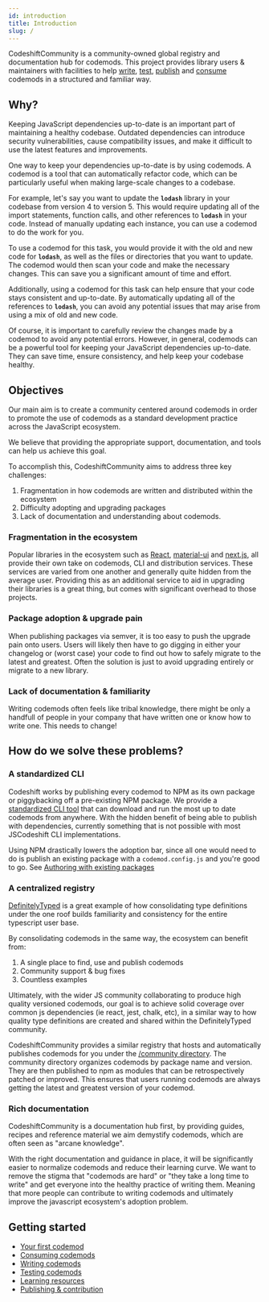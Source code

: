 ```yaml
---
id: introduction
title: Introduction
slug: /
---
```


CodeshiftCommunity is a community-owned global registry and documentation hub for codemods.
This project provides library users & maintainers with facilities to help [write](authoring), [test](testing), [publish](contribution) and [consume](consuming) codemods in a structured and familiar way.

## Why?

Keeping JavaScript dependencies up-to-date is an important part of maintaining a healthy codebase. Outdated dependencies can introduce security vulnerabilities, cause compatibility issues, and make it difficult to use the latest features and improvements.

One way to keep your dependencies up-to-date is by using codemods. A codemod is a tool that can automatically refactor code, which can be particularly useful when making large-scale changes to a codebase.

For example, let's say you want to update the **`lodash`** library in your codebase from version 4 to version 5. This would require updating all of the import statements, function calls, and other references to **`lodash`** in your code. Instead of manually updating each instance, you can use a codemod to do the work for you.

To use a codemod for this task, you would provide it with the old and new code for **`lodash`**, as well as the files or directories that you want to update. The codemod would then scan your code and make the necessary changes. This can save you a significant amount of time and effort.

Additionally, using a codemod for this task can help ensure that your code stays consistent and up-to-date. By automatically updating all of the references to **`lodash`**, you can avoid any potential issues that may arise from using a mix of old and new code.

Of course, it is important to carefully review the changes made by a codemod to avoid any potential errors. However, in general, codemods can be a powerful tool for keeping your JavaScript dependencies up-to-date. They can save time, ensure consistency, and help keep your codebase healthy.

## Objectives

Our main aim is to create a community centered around codemods in order to promote the use of codemods as a standard development practice across the JavaScript ecosystem.

We believe that providing the appropriate support, documentation, and tools can help us achieve this goal.

To accomplish this, CodeshiftCommunity aims to address three key challenges:

1. Fragmentation in how codemods are written and distributed within the ecosystem
1. Difficulty adopting and upgrading packages
1. Lack of documentation and understanding about codemods.

### Fragmentation in the ecosystem

Popular libraries in the ecosystem such as [React](https://github.com/reactjs/react-codemod), [material-ui](https://github.com/mui-org/material-ui/tree/master/packages/material-ui-codemod) and [next.js](https://nextjs.org/docs/advanced-features/codemods), all provide their own take on codemods, CLI and distribution services.
These services are varied from one another and generally quite hidden from the average user.
Providing this as an additional service to aid in upgrading their libraries is a great thing, but comes with significant overhead to those projects.

### Package adoption & upgrade pain

When publishing packages via semver, it is too easy to push the upgrade pain onto users.
Users will likely then have to go digging in either your changelog or (worst case) your code to find out how to safely migrate to the latest and greatest.
Often the solution is just to avoid upgrading entirely or migrate to a new library.

### Lack of documentation & familiarity

Writing codemods often feels like tribal knowledge, there might be only a handfull of people in your company that have written one or know how to write one. This needs to change!

## How do we solve these problems?

### A standardized CLI

Codeshift works by publishing every codemod to NPM as its own package or piggybacking off a pre-existing NPM package. We provide a [standardized CLI tool](cli) that can download and run the most up to date codemods from anywhere.
With the hidden benefit of being able to publish with dependencies, currently something that is not possible with most JSCodeshift CLI implementations.

Using NPM drastically lowers the adoption bar, since all one would need to do is publish an existing package with a `codemod.config.js` and you're good to go. See [Authoring with existing packages](http://localhost:3000/docs/authoring#2-add-codeshift-to-an-existing-package)

### A centralized registry

[DefinitelyTyped](https://github.com/DefinitelyTyped/DefinitelyTyped) is a great example of how consolidating type definitions under the one roof builds familiarity and consistency for the entire typescript user base.

By consolidating codemods in the same way, the ecosystem can benefit from:

1. A single place to find, use and publish codemods
2. Community support & bug fixes
3. Countless examples

Ultimately, with the wider JS community collaborating to produce high quality versioned codemods, our goal is to achieve solid coverage over common js dependencies (ie react, jest, chalk, etc), in a similar way to how quality type definitions are created and shared within the DefinitelyTyped community.

CodeshiftCommunity provides a similar registry that hosts and automatically publishes codemods for you under the [/community directory](https://github.com/CodeshiftCommunity/CodeshiftCommunity/tree/main/community).
The community directory organizes codemods by package name and version. They are then published to npm as modules that can be retrospectively patched or improved.
This ensures that users running codemods are always getting the latest and greatest version of your codemod.

### Rich documentation

CodeshiftCommunity is a documentation hub first, by providing guides, recipes and reference material we aim demystify codemods, which are often seen as "arcane knowledge".

With the right documentation and guidance in place, it will be significantly easier to normalize codemods and reduce their learning curve.
We want to remove the stigma that "codemods are hard" or "they take a long time to write" and get everyone into the healthy practice of writing them.
Meaning that more people can contribute to writing codemods and ultimately improve the javascript ecosystem's adoption problem.

## Getting started

- [Your first codemod](/docs/your-first-codemod)
- [Consuming codemods](consuming)
- [Writing codemods](authoring)
- [Testing codemods](testing)
- [Learning resources](your-first-codemod)
- [Publishing & contribution](contribution)
